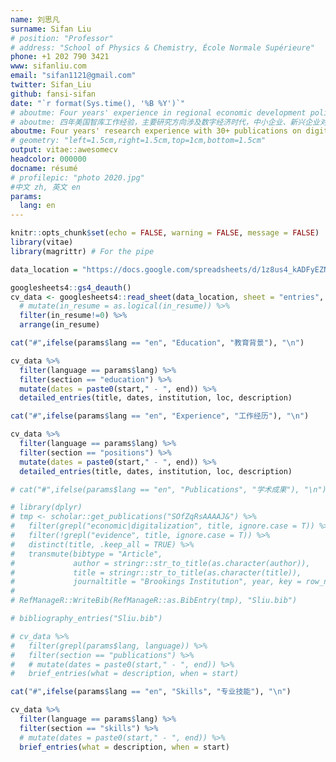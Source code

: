 ```yaml
---
name: 刘思凡
surname: Sifan Liu
# position: "Professor"
# address: "School of Physics & Chemistry, École Normale Supérieure"
phone: +1 202 790 3421
www: sifanliu.com
email: "sifan1121@gmail.com"
twitter: Sifan_Liu
github: fansi-sifan
date: "`r format(Sys.time(), '%B %Y')`"
# aboutme: Four years' experience in regional economic development policy. I use data to help local policy makers better understand their cities
# aboutme: 四年美国智库工作经验，主要研究方向涉及数字经济时代，中小企业、新兴企业对城市经济发展的影响，以及相关的评价指标和政策支持。熟练运用 R, Python 等工具进行数据分析和数据可视化。
aboutme: Four years' research experience with 30+ publications on digitalization, startup ecosystems, small businesses, and urban economic development. Provided consultation for five regional economic development organizations on industry strategies. Experienced analyst adept at collecting, analyzing, and interpreting large datasets, developing predictive models, and performing data management tasks. 
# geometry: "left=1.5cm,right=1.5cm,top=1cm,bottom=1.5cm"
output: vitae::awesomecv
headcolor: 000000
docname: résumé
# profilepic: "photo 2020.jpg"
#中文 zh, 英文 en
params:
  lang: en
---
```


```r
knitr::opts_chunk$set(echo = FALSE, warning = FALSE, message = FALSE)
library(vitae)
library(magrittr) # For the pipe

data_location = "https://docs.google.com/spreadsheets/d/1z8us4_kADFyEZNinN_Ci_yrcyJwhcmXIRJPMXqcsBLo"  

googlesheets4::gs4_deauth()
cv_data <- googlesheets4::read_sheet(data_location, sheet = "entries", skip = 1, col_types = "c") %>% 
  # mutate(in_resume = as.logical(in_resume)) %>% 
  filter(in_resume!=0) %>% 
  arrange(in_resume)
```
 

```r
cat("#",ifelse(params$lang == "en", "Education", "教育背景"), "\n")
```

```r
cv_data %>% 
  filter(language == params$lang) %>%
  filter(section == "education") %>% 
  mutate(dates = paste0(start," - ", end)) %>% 
  detailed_entries(title, dates, institution, loc, description)
```

```r
cat("#",ifelse(params$lang == "en", "Experience", "工作经历"), "\n")
```

```r
cv_data %>% 
  filter(language == params$lang) %>%
  filter(section == "positions") %>% 
  mutate(dates = paste0(start," - ", end)) %>% 
  detailed_entries(title, dates, institution, loc, description)
```


```r
# cat("#",ifelse(params$lang == "en", "Publications", "学术成果"), "\n")
```

```r
# library(dplyr)
# tmp <- scholar::get_publications("SOfZqRsAAAAJ&") %>%
#   filter(grepl("economic|digitalization", title, ignore.case = T)) %>%
#   filter(!grepl("evidence", title, ignore.case = T)) %>% 
#   distinct(title, .keep_all = TRUE) %>%
#   transmute(bibtype = "Article", 
#             author = stringr::str_to_title(as.character(author)),
#             title = stringr::str_to_title(as.character(title)),
#             journaltitle = "Brookings Institution", year, key = row_number())
# 
# RefManageR::WriteBib(RefManageR::as.BibEntry(tmp), "Sliu.bib")

# bibliography_entries("Sliu.bib") 

# cv_data %>%
#   filter(grepl(params$lang, language)) %>%
#   filter(section == "publications") %>%
#   # mutate(dates = paste0(start," - ", end)) %>%
#   brief_entries(what = description, when = start)

```

```r
cat("#",ifelse(params$lang == "en", "Skills", "专业技能"), "\n")
```

```r
cv_data %>% 
  filter(language == params$lang) %>%
  filter(section == "skills") %>%
  # mutate(dates = paste0(start," - ", end)) %>%
  brief_entries(what = description, when = start)
```

